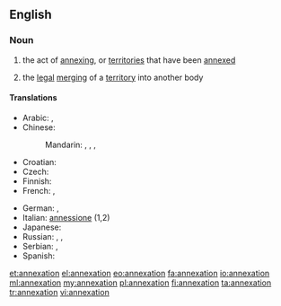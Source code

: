 ==English==

===Noun===
{{wikipedia}}
{{en-noun}}

# the act of [[annexing]], or [[territories]] that have been [[annexed]]
# {{legal}} the [[legal]] [[merging]] of a [[territory]] into another body

====Translations====
{{trans-top|the act of annexing}}
* Arabic: {{t|ar|ضم|m|tr=Damm|sc=Arab}}, {{t|ar|إلحاق|m|tr='ilHaaq|sc=Arab}}
* Chinese:
*: Mandarin: {{t|zh|併吞|sc=Hani}}, {{t|zh|并吞|tr=bìngtūn|sc=Hani}}, {{t|zh|合併|sc=Hani}}, {{t|zh|合并|tr=hébìng|sc=Hani}}
* Croatian: {{t+|hr|aneksija|f}}
* Czech: {{t-|cs|anexe|f}}
* Finnish: {{t|fi|liittäminen}}
* French: {{t+|fr|annexion|f}}, {{t|fr|hindi}}
{{trans-mid}}
* German: {{t+|de|Annexion|f}}, {{t|de|Anschluss|m}}
* Italian: [[annessione]] {{f}} (1,2)
* Japanese: {{t|ja|併合|tr=へいごう, heigō|sc=Jpan}}
* Russian: {{t|ru|аннексия|f|tr=annéksija|sc=Cyrl}}, {{t|ru|присоединение|n|tr=prisojedinénije|sc=Cyrl}}, {{t|ru|аншлюс|m|tr=ánšljus, anšljús|sc=Cyrl}}
* Serbian: {{t-|sr|анексија|f|tr=aneksija|sc=Cyrl}}, {{t|sr|анексирање|n|tr=aneksiranje|sc=Cyrl}}
* Spanish: {{t+|es|anexión|f}}
{{trans-bottom}}

[[et:annexation]]
[[el:annexation]]
[[eo:annexation]]
[[fa:annexation]]
[[io:annexation]]
[[ml:annexation]]
[[my:annexation]]
[[pl:annexation]]
[[fi:annexation]]
[[ta:annexation]]
[[tr:annexation]]
[[vi:annexation]]